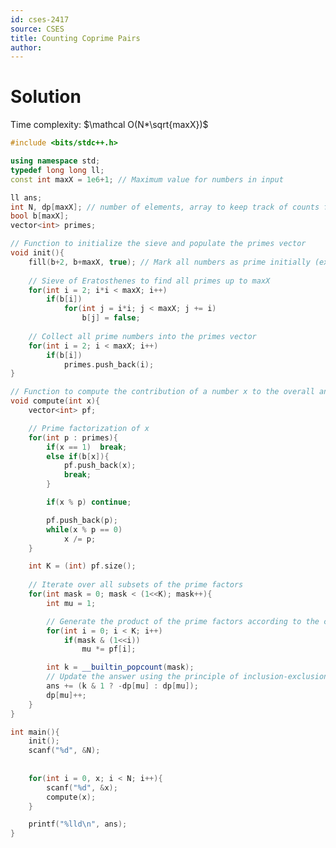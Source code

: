 ```yaml
---
id: cses-2417
source: CSES
title: Counting Coprime Pairs
author:
---
```


# Solution


<LanguageSection>

<CPPSection>

Time complexity: $\mathcal O(N*\sqrt{maxX})$

```cpp
#include <bits/stdc++.h>

using namespace std;
typedef long long ll;
const int maxX = 1e6+1; // Maximum value for numbers in input

ll ans;
int N, dp[maxX]; // number of elements, array to keep track of counts for each divisor
bool b[maxX];
vector<int> primes;

// Function to initialize the sieve and populate the primes vector
void init(){
    fill(b+2, b+maxX, true); // Mark all numbers as prime initially (except 0 and 1)
    
    // Sieve of Eratosthenes to find all primes up to maxX
    for(int i = 2; i*i < maxX; i++)
        if(b[i])
            for(int j = i*i; j < maxX; j += i)
                b[j] = false;
    
    // Collect all prime numbers into the primes vector
    for(int i = 2; i < maxX; i++)
        if(b[i])
            primes.push_back(i);
}

// Function to compute the contribution of a number x to the overall answer
void compute(int x){
    vector<int> pf;

    // Prime factorization of x
    for(int p : primes){
        if(x == 1)  break;
        else if(b[x]){ 
            pf.push_back(x);
            break;
        }

        if(x % p) continue;

        pf.push_back(p);
        while(x % p == 0)
            x /= p;
    }

    int K = (int) pf.size();
    
    // Iterate over all subsets of the prime factors
    for(int mask = 0; mask < (1<<K); mask++){
        int mu = 1; 

        // Generate the product of the prime factors according to the current mask
        for(int i = 0; i < K; i++)
            if(mask & (1<<i))
                mu *= pf[i];

        int k = __builtin_popcount(mask);
        // Update the answer using the principle of inclusion-exclusion
        ans += (k & 1 ? -dp[mu] : dp[mu]); 
        dp[mu]++; 
    }
}

int main(){
    init();
    scanf("%d", &N);
    
    
    for(int i = 0, x; i < N; i++){
        scanf("%d", &x); 
        compute(x); 
    }

    printf("%lld\n", ans);
}
```

</CPPSection>

</LanguageSection>
